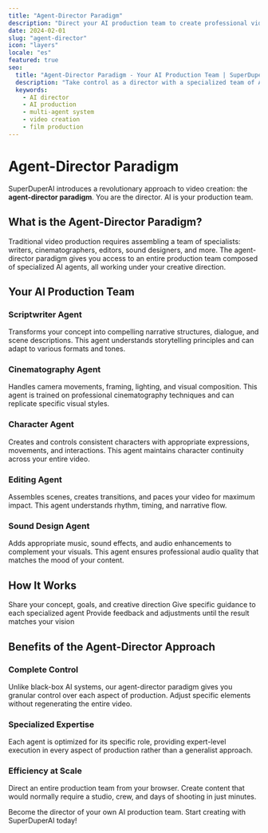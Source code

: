 ```yaml
---
title: "Agent-Director Paradigm"
description: "Direct your AI production team to create professional videos with specialized AI agents"
date: 2024-02-01
slug: "agent-director"
icon: "layers"
locale: "es"
featured: true
seo:
  title: "Agent-Director Paradigm - Your AI Production Team | SuperDuperAI"
  description: "Take control as a director with a specialized team of AI agents handling scripting, filming, editing and sound"
  keywords:
    - AI director
    - AI production
    - multi-agent system
    - video creation
    - film production
---
```


# Agent-Director Paradigm

SuperDuperAI introduces a revolutionary approach to video creation: the **agent-director paradigm**. You are the director. AI is your production team.

## What is the Agent-Director Paradigm?

Traditional video production requires assembling a team of specialists: writers, cinematographers, editors, sound designers, and more. The agent-director paradigm gives you access to an entire production team composed of specialized AI agents, all working under your creative direction.

<FeatureGrid>
  <Feature
    title="Specialized AI Agents"
    description="Each task handled by an AI expert trained for that specific role"
    icon="settings"
  />
  <Feature
    title="Creative Control"
    description="You direct the vision while AI handles technical execution"
    icon="edit"
  />
  <Feature
    title="Full Production Pipeline"
    description="From script to final export, every step covered by specialized agents"
    icon="layers"
  />
</FeatureGrid>

## Your AI Production Team

### Scriptwriter Agent

Transforms your concept into compelling narrative structures, dialogue, and scene descriptions. This agent understands storytelling principles and can adapt to various formats and tones.

### Cinematography Agent

Handles camera movements, framing, lighting, and visual composition. This agent is trained on professional cinematography techniques and can replicate specific visual styles.

### Character Agent

Creates and controls consistent characters with appropriate expressions, movements, and interactions. This agent maintains character continuity across your entire video.

### Editing Agent

Assembles scenes, creates transitions, and paces your video for maximum impact. This agent understands rhythm, timing, and narrative flow.

### Sound Design Agent

Adds appropriate music, sound effects, and audio enhancements to complement your visuals. This agent ensures professional audio quality that matches the mood of your content.

## How It Works

<Steps>
  <Step
    number="1"
    title="Provide your vision"
  >
    Share your concept, goals, and creative direction
  </Step>
  <Step
    number="2"
    title="Direct your AI team"
  >
    Give specific guidance to each specialized agent
  </Step>
  <Step
    number="3"
    title="Review and refine"
  >
    Provide feedback and adjustments until the result matches your vision
  </Step>
</Steps>

## Benefits of the Agent-Director Approach

### Complete Control

Unlike black-box AI systems, our agent-director paradigm gives you granular control over each aspect of production. Adjust specific elements without regenerating the entire video.

### Specialized Expertise

Each agent is optimized for its specific role, providing expert-level execution in every aspect of production rather than a generalist approach.

### Efficiency at Scale

Direct an entire production team from your browser. Create content that would normally require a studio, crew, and days of shooting in just minutes.

<CTABox>
  Become the director of your own AI production team. Start creating with
  SuperDuperAI today!
</CTABox>
